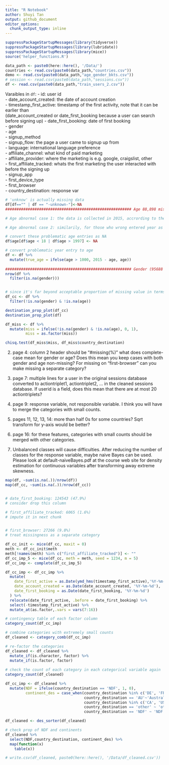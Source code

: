 ```yaml
---
title: "R Notebook"
author: Shuyi Tan
output: github_document
editor_options: 
  chunk_output_type: inline
---
```


```r
suppressPackageStartupMessages(library(tidyverse))
suppressPackageStartupMessages(library(lubridate))
suppressPackageStartupMessages(library(mice))
source('helper_functions.R')
```

```r
data_path <- paste0(here::here(), '/Data/')
countries <- read.csv(paste0(data_path,"countries.csv"))
demo <- read.csv(paste0(data_path,"age_gender_bkts.csv"))   
# session <- read.csv(paste0(data_path,"sessions.csv"))
df <- read.csv(paste0(data_path,"train_users_2.csv"))
```

Varaibles in `df`: 
- id: user id  
- date_account_created: the date of account creation  
- timestamp_first_active: timestamp of the first activity, note that it can be earlier than  
(date_account_created or date_first_booking because a user can search before signing up)
- date_first_booking: date of first booking  
- gender  
- age  
- signup_method  
- signup_flow: the page a user came to signup up from  
- language: international language preference  
- affiliate_channel: what kind of paid marketing  
- affiliate_provider: where the marketing is e.g. google, craigslist, other  
- first_affiliate_tracked: whats the first marketing the user interacted with before the signing up  
- signup_app  
- first_device_type  
- first_browser  
- country_destination: response var  

```r
# 'unknow' is actually missing data 
df[df=="" | df == "-unknown-"]<-NA
######################################################## Age 88,898 missing vale (41.6%)

# Age abnormal case 1: the data is collected in 2015, accrording to the Airbnb term of use, the minimum age required for account creation is 18, so I assume ages < 18 are faulty inputs

# Age abnormal case 2: similarily, for those who wrong entered year as age, if it's greater than 2015-18 = 1997, it;s faulty (750 rows)

# convert these problematic age entries as NA
df$age[df$age < 18 | df$age > 1997] <- NA

# convert problematic year entry to age
df <- df %>% 
  mutate(true_age = ifelse(age > 1000, 2015 - age, age))
  
######################################################## Gender (95688 missing value) - (44.8%)
nrow(df %>% 
  filter(is.na(gender))) 


# since it's far beyond acceptable proportion of missing value in terms of age and gender, I think a complete case analysis is perhaps more reasonable than imputed data analysis (will verify)
df_cc <- df %>% 
  filter(!is.na(gender) & !is.na(age))
```


```r
destination_prop_plot(df_cc)
destination_prop_plot(df)

df_miss <- df %>% 
  mutate(miss = ifelse(!is.na(gender) & !is.na(age), 0, 1),
         miss = as.factor(miss)) 

chisq.test(df_miss$miss, df_miss$country_destination)
```

2. page 4: column 2 header should be "#missing(%)"
what does complete-case mean for gender or age?
Does this mean you keep cases with both gender and age non-missing?
For missing on "first-browser" can you make missing a separate category?

3. page 7: multiple lines for a user in the original sessions database converted to actiontriplet1, actiontriplet2, ... in the cleaned sessions database.
If userid is a field, does this mean that there are at most 20 actiontriplets?

4. page 9: response variable, not responsible variable.
I think you will have to merge the categories with small counts.

5. pages 11, 12, 13, 14: more than half 0s for some countries?
Sqrt transform for y-axis would be better?

6. page 16: for these features, categories with small counts should be merged with other categories.

7. Unbalanced classes will cause difficulties.
After reducing the number of classes for the response variable, maybe naive Bayes can be used. Please look at default-naiveBayes.pdf at the course web site for density estimation for continuous variables after transforming away extreme skewness.

```r
map(df, ~sum(is.na(.))/nrow(df))
map(df_cc, ~sum(is.na(.))/nrow(df_cc))


# date_first_booking: 124543 (47.9%) 
# consider drop this column 

# first_affiliate_tracked: 6065 (1.6%)
# impute it in next chunk 


# first_browser: 27266 (9.8%)
# treat missingness as a separate category 
```

```r
df_cc_init <- mice(df_cc, maxit = 0)
meth <- df_cc_init$meth
meth[!names(meth) %in% c("first_affiliate_tracked")] <- ""
df_cc_imp_5 <- mice(df_cc, meth = meth, seed = 1234, m = 5)
df_cc_imp <- complete(df_cc_imp_5)
```


```r
df_cc_imp <- df_cc_imp %>%
  mutate(
    date_first_active = as.Date(ymd_hms(timestamp_first_active),'%Y-%m-%d'),
    date_account_created = as.Date(date_account_created, '%Y-%m-%d'),
    date_first_booking = as.Date(date_first_booking, '%Y-%m-%d')
  ) %>% 
  relocate(date_first_active, .before = date_first_booking) %>%
  select(-timestamp_first_active) %>%
  mutate_at(as.factor,.vars = vars(7:16)) 
```

```r
# contingency table of each factor column
category_count(df_cc_imp)

# combine categories with extremely small counts 
df_cleaned <- category_comb(df_cc_imp)

# re-factor the categories 
df_cleaned <- df_cleaned %>% 
  mutate_if(is.character, factor) %>% 
  mutate_if(is.factor, factor)
  
# check the count of each category in each categorical variable again 
category_count(df_cleaned)
```


```r
df_cc_imp <- df_cleaned %>% 
  mutate(NDF = ifelse(country_destination == 'NDF', 1, 0),
         continent_des = case_when(country_destination %in% c('DE', 'FR', 'GB', 'IT', 'NL', 'PT', 'ES')~'Europe',
                                   country_destination == 'AU'~'Australia',
                                   country_destination %in% c('CA', 'US')~'Americas',
                                   country_destination == 'other' ~ 'other',
                                   country_destination == 'NDF' ~ 'NDF'))

df_cleaned <- des_sorter(df_cleaned)

# check prop of NDF and continents                                   
df_cleaned %>%
  select(NDF,country_destination, continent_des) %>%
  map(function(x)
    table(x))                                                                
```





```r
# write.csv(df_cleaned, paste0(here::here(), '/Data/df_cleaned.csv'))
```




















